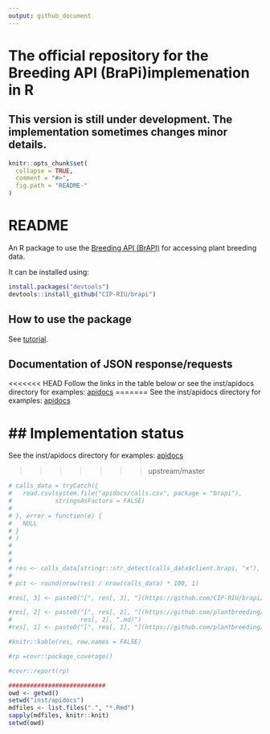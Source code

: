 ```yaml
---
output: github_document
---
```


<!-- README.md is generated from README.Rmd. Please edit that file -->
# The official repository for the Breeding API (BraPi)implemenation in R 

## This version is still under development. The implementation sometimes changes minor details.

```r
knitr::opts_chunk$set(
  collapse = TRUE,
  comment = "#>",
  fig.path = "README-"
)
```

# README

An R package to use the [Breeding API (BrAPI)](http://docs.brapi.apiary.io) for accessing plant breeding data.

It can be installed using:

```r
install.packages("devtools")
devtools::install_github("CIP-RIU/brapi")
```


## How to use the package

See [tutorial](https://github.com/c5sire/brapi/blob/master/inst/doc/tutorial.Rmd).

## Documentation of JSON response/requests

<<<<<<< HEAD
Follow the links in the table below or see the inst/apidocs directory for examples: [apidocs](https://github.com/c5sire/brapi/blob/master/inst/apidocs/README.md)
=======
See the inst/apidocs directory for examples: [apidocs](https://github.com/c5sire/brapi/blob/master/inst/apidocs/README.md)


## Implementation status
=======
See the inst/apidocs directory for examples: [apidocs](https://github.com/c5sire/brapi/blob/master/inst/apidocs/README.md)


>>>>>>> upstream/master

```r
# calls_data = tryCatch({
#   read.csv(system.file("apidocs/calls.csv", package = "brapi"),
#            stringsAsFactors = FALSE)
#   
# }, error = function(e) {
#   NULL
# }
# )
# 
# 
# 
# res <- calls_data[stringr::str_detect(calls_data$client.brapi, "x"), c(1, 7, 8)]
# 
# pct <- round(nrow(res) / nrow(calls_data) * 100, 1)
```

```r


#res[, 3] <- paste0("[", res[, 3], "](https://github.com/CIP-RIU/brapi/blob/master/inst/apidocs/", res[, 3], ".md)") 

#res[, 2] <- paste0("[", res[, 2], "](https://github.com/plantbreeding/API/blob/master/Specification/", res[, 1], "/", 
#                   res[, 2], ".md)") 
#res[, 1] <- paste0("[", res[, 1], "](https://github.com/plantbreeding/API/blob/master/Specification/", res[, 1], ")") 

#knitr::kable(res, row.names = FALSE)

```

```r
#rp =covr::package_coverage()

#covr::report(rp)

###########################
owd <- getwd()
setwd("inst/apidocs")
mdfiles <- list.files(".", "*.Rmd")
sapply(mdfiles, knitr::knit)
setwd(owd)
```
